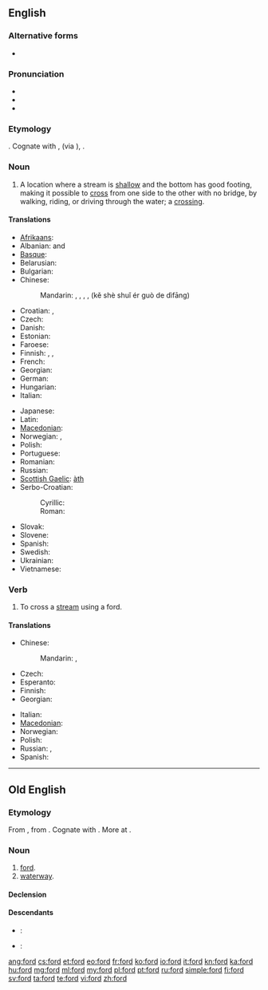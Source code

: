{{also|Ford|FORD|-ford|förd}}
==English==
{{wikipedia|dab=ford (disambiguation)|ford}}

===Alternative forms===
* {{l|en|foorth}} {{qualifier|obsolete, ''{{defdate|14ᵗʰ C.}}''}}

===Pronunciation===
* {{IPA|/foʊɹd/|/fɔːɹd/}}
* {{audio|en-us-ford.ogg|Audio (US)}}
* {{rhymes|ɔː(r)d}}

===Etymology===
{{etyl|ang}} {{term|ford#Old English|ford}}. Cognate with {{en}} {{term|firth|lang=en}}, {{term|fjord|lang=en}} (via {{non}}), {{de}} {{term|Furt|lang=de}}.

===Noun===
{{en-noun}}

# A location where a stream is [[shallow]] and the bottom has good footing, making it possible to [[cross]] from one side to the other with no bridge, by walking, riding, or driving through the water; a [[crossing]].

====Translations====
{{trans-top|crossing}}
* [[Afrikaans]]: {{t|af|drif}}
* Albanian: {{t|sq|va}} {{f}} and {{m}}
* [[Basque]]: {{t|eu|ibi}}
* Belarusian: {{t|be|брод|m|tr=brod|sc=Cyrl}}
* Bulgarian: {{t|bg|брод|m|tr=brod|sc=Cyrl}}
* Chinese:
*: Mandarin: {{t|zh|淺灘|sc=Hani}}, {{t|zh|浅滩|tr=qiǎntān|sc=Hani}}, {{t|zh|津|tr=jīn|sc=Hani}}, {{l|zh|可|sc=Hant}}{{l|zh|可|涉|sc=Hant}}{{l|zh|可|水|sc=Hant}}{{l|zh|可|而|sc=Hant}}{{l|zh|可|過|sc=Hant}}{{l|zh|可|的|sc=Hant}}{{l|zh|可|地方|sc=Hant}}, {{l|zh|可|可|sc=Hans}}{{l|zh|可|涉|sc=Hans}}{{l|zh|可|水|sc=Hans}}{{l|zh|可|而|sc=Hans}}{{l|zh|可|过|sc=Hans}}{{l|zh|可|的|sc=Hans}}{{l|zh|可|地方|sc=Hani}} (kě shè shuǐ ér guò de dìfāng)
* Croatian: {{t+|hr|gaz|m}}, {{t+|hr|brod|m}}
* Czech: {{t+|cs|brod|m}}
* Danish: {{t-|da|vadested|n}}
* Estonian: {{t+|et|koolmekoht}}
* Faroese: {{t|fo|vað|n}}
* Finnish: {{t+|fi|kahlaamo}}, {{t-|fi|kahlauspaikka}}, {{t-|fi|kahluupaikka}}
* French: {{t+|fr|gué|m}}
* Georgian: {{t|ka|ფონი|tr=poni|sc=Geor}}
* German: {{t+|de|Furt|f}}
* Hungarian: {{t+|hu|gázló}}
* Italian: {{t-|it|guado|m}}
{{trans-mid}}
* Japanese: {{t|ja|浅瀬|tr=あさせ, asase|sc=Jpan}}
* Latin: {{t-|la|vadum|n}}
* [[Macedonian]]: {{t-|mk|брод|m|tr=brod}}
* Norwegian: {{t|no|vadeplass|m}}, {{t|no|vadested|n}}
* Polish: {{t+|pl|bród|m}}
* Portuguese: {{t+|pt|vau}}
* Romanian: {{t|ro|vad}} {{n}}
* Russian: {{t+|ru|брод|tr=brod|m}}
* [[Scottish Gaelic]]: [[àth]] {{m}}
* Serbo-Croatian:
*: Cyrillic: {{t|sh|брод|m}}
*: Roman: {{t|sh|brod|m}}
* Slovak: {{t|sk|brod|m}}
* Slovene: {{t-|sl|brod|m}}
* Spanish: {{t-|es|vado|m}}
* Swedish: {{t-|sv|vadställe|n}}
* Ukrainian: {{t+|uk|брід|m|tr=brid|xs=Ukrainian}}
* Vietnamese: {{t|vi|chỗ cạn}}
{{trans-bottom}}

===Verb===
{{en-verb}}

# To cross a [[stream]] using a ford.

====Translations====
{{trans-top|to cross a stream}}
* Chinese:
*: Mandarin: {{t|zh|涉過|sc=Hani}}, {{t|zh|涉过|tr=shèguò|sc=Hani}}
* Czech: {{t|cs|přebrodit}}
* Esperanto: {{t-|eo|travadi|xs=Esperanto}}
* Finnish: {{t-|fi|kahlata}}
* Georgian: {{t|ka|ფონზე გასვლა|sc=Geor|xs=Georgian}}
{{trans-mid}}
* Italian: {{t+|it|guadare}}
* [[Macedonian]]: {{t|mk|броди|tr=bródi}}
* Norwegian: {{t-|no|vade}}
* Polish: {{t+|pl|przeprawić}}
* Russian: {{t|ru|переходить вброд|tr=perexodít' vbrod|sc=Cyrl}} {{impf}}, {{t|ru|перейти вброд|tr=pereijtí vbrod|sc=Cyrl}} {{pf.}}
* Spanish: {{t-|es|vadear}}
{{trans-bottom}}

----

==Old English==

===Etymology===
From {{proto|Germanic|furduz|crossing, ford|lang=ang}}, from {{proto|Indo-European|per-|to ferry, put across|lang=ang}}. Cognate with {{etyl|osx|-}} {{term|ford||ford|lang=osx}}. More at {{l|en|fare}}.

===Noun===
{{ang-noun|g=m}}

# [[#English|ford]].
# [[waterway]].

====Declension====
{{ang-decl-noun-u-m|ford}}

====Descendants====
* {{etyl|enm|-}}: {{l|enm|ford}}
* {{etyl|en|-}}: {{l|en|ford}}

[[ang:ford]]
[[cs:ford]]
[[et:ford]]
[[eo:ford]]
[[fr:ford]]
[[ko:ford]]
[[io:ford]]
[[it:ford]]
[[kn:ford]]
[[ka:ford]]
[[hu:ford]]
[[mg:ford]]
[[ml:ford]]
[[my:ford]]
[[pl:ford]]
[[pt:ford]]
[[ru:ford]]
[[simple:ford]]
[[fi:ford]]
[[sv:ford]]
[[ta:ford]]
[[te:ford]]
[[vi:ford]]
[[zh:ford]]